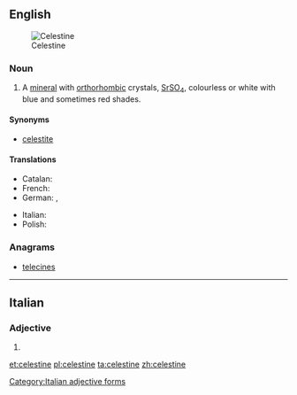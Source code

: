 {{also|Celestine}}
==English==
[[Image:Celestina mineral.jpg|thumb|Celestine]]

===Noun===
{{en-noun|-}}

# {{context|mineral|lang=en}} A [[mineral]] with [[orthorhombic]] crystals, [[strontium|Sr]][[sulfur|S]][[oxygen|O]]<sub>4</sub>, colourless or white with blue and sometimes red shades.

====Synonyms====
* [[celestite]]

====Translations====
{{trans-top|mineral}}
* Catalan: {{t|ca|celestina|f}}
* French: {{t+|fr|célestine|f}}
* German: {{t|de|Coelestin|m}}, {{t|de|Strontiumsulfat|n}}
{{trans-mid}}
* Italian: {{t|it|celestina|f}}
* Polish: {{t+|pl|celestyn|m}}
{{trans-bottom}}

===Anagrams===
* [[telecines#English|telecines]]

----

==Italian==

===Adjective===
{{head|it|adjective form}}

# {{feminine plural of|celestino|lang=it}}

[[Category:Italian adjective forms]]

[[et:celestine]]
[[pl:celestine]]
[[ta:celestine]]
[[zh:celestine]]